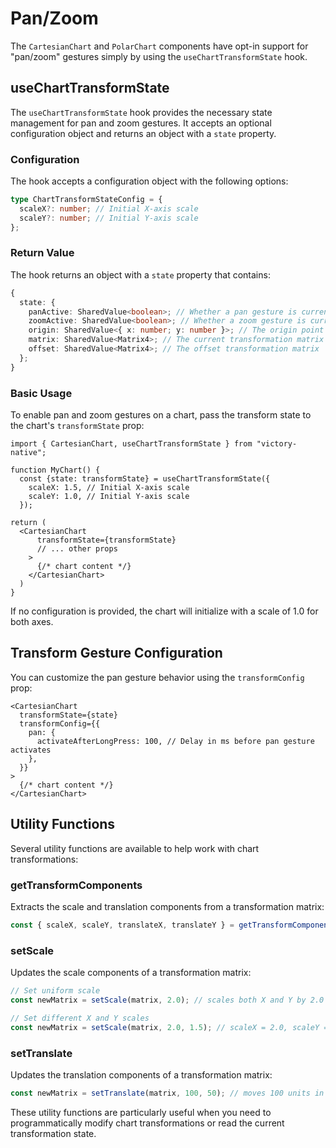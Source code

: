 
# Pan/Zoom

The `CartesianChart` and `PolarChart` components have opt-in support for "pan/zoom" gestures simply by using the `useChartTransformState` hook.

<div className="flex justify-center mb-10">
  <div className="rounded-md overflow-hidden border shadow">
    <ReactPlayer
      width={350}
      height={(1096 / 764) * 350}
      playing={true}
      loop={true}
      controls={true}
      url={lineMp4}
    />
  </div>
</div>


## useChartTransformState

The `useChartTransformState` hook provides the necessary state management for pan and zoom gestures. It accepts an optional configuration object and returns an object with a `state` property.

### Configuration

The hook accepts a configuration object with the following options:

```ts
type ChartTransformStateConfig = {
  scaleX?: number; // Initial X-axis scale
  scaleY?: number; // Initial Y-axis scale
};
```

### Return Value

The hook returns an object with a `state` property that contains:

```ts
{
  state: {
    panActive: SharedValue<boolean>; // Whether a pan gesture is currently active
    zoomActive: SharedValue<boolean>; // Whether a zoom gesture is currently active
    origin: SharedValue<{ x: number; y: number }>; // The origin point for transformations
    matrix: SharedValue<Matrix4>; // The current transformation matrix
    offset: SharedValue<Matrix4>; // The offset transformation matrix
  };
}
```

### Basic Usage

To enable pan and zoom gestures on a chart, pass the transform state to the chart's `transformState` prop:

```tsx
import { CartesianChart, useChartTransformState } from "victory-native";

function MyChart() {
  const {state: transformState} = useChartTransformState({
    scaleX: 1.5, // Initial X-axis scale
    scaleY: 1.0, // Initial Y-axis scale
  });

return (
  <CartesianChart
      transformState={transformState}
      // ... other props
    >
      {/* chart content */}
    </CartesianChart>
  )
}
```

If no configuration is provided, the chart will initialize with a scale of 1.0 for both axes.

## Transform Gesture Configuration

You can customize the pan gesture behavior using the `transformConfig` prop:

```tsx
<CartesianChart
  transformState={state}
  transformConfig={{
    pan: {
      activateAfterLongPress: 100, // Delay in ms before pan gesture activates
    },
  }}
>
  {/* chart content */}
</CartesianChart>
```

## Utility Functions

Several utility functions are available to help work with chart transformations:

### getTransformComponents

Extracts the scale and translation components from a transformation matrix:

```ts
const { scaleX, scaleY, translateX, translateY } = getTransformComponents(matrix);
```

### setScale

Updates the scale components of a transformation matrix:

```ts
// Set uniform scale
const newMatrix = setScale(matrix, 2.0); // scales both X and Y by 2.0

// Set different X and Y scales
const newMatrix = setScale(matrix, 2.0, 1.5); // scaleX = 2.0, scaleY = 1.5
```

### setTranslate

Updates the translation components of a transformation matrix:

```ts
const newMatrix = setTranslate(matrix, 100, 50); // moves 100 units in X, 50 in Y
```

These utility functions are particularly useful when you need to programmatically modify chart transformations or read the current transformation state.
